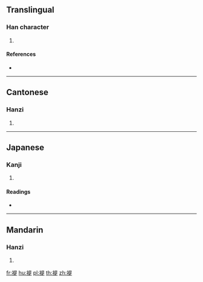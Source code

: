 {{character info/new}}
==Translingual==

===Han character===
{{Han char|rn=145|rad=衣|as=09|sn=15|four=36281|canj=LAMO}}

# {{defn|Han|sort=衣09}}

====References====
* {{Han ref|kx=1120.210|dkj=34416|dj=1587.020|hdz=53102.100|uh=8906|ud=35078|bh=E7C9|bd=59337}}

----

==Cantonese==

===Hanzi===
{{yue-hanzi|jyut=|y=si6}}

# {{defn|lang=yue|sort=衣09}}

----

==Japanese==

===Kanji===
{{ja-kanji|grade=|rs=衣09}}

# {{defn|lang=ja|sort=衣09}}

====Readings====
* {{ja-readings|on=[[し]] (shi), [[じ]] (ji), [[てい]] (tei), [[だい]] (dai)|kun=|nanori=}}

----

==Mandarin==

===Hanzi===
{{cmn-hanzi|pin=[[tí]] ([[ti2]])|wg=t'i<sup>2</sup>}}

# {{defn|lang=cmn|sort=衣09}}

[[fr:褆]]
[[hu:褆]]
[[pl:褆]]
[[th:褆]]
[[zh:褆]]